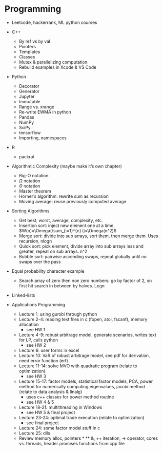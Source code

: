 # Programming {#prog}

- Leetcode, hackerrank, ML python courses

- C++
  - By ref vs by val
  - Pointers
  - Templates
  - Classes
  - Mutex & parallelizing computation
  - Rebuild examples in Xcode & VS Code
  
- Python
  - Decorator
  - Generator
  - Jupyter
  - Immutable
  - Range vs. xrange
  - Re-write EWMA in python
  - Pandas
  - NumPy
  - SciPy
  - tensorflow
  - Importing, namespaces

- R
  - packrat
  
- Algorithmic Complexity (maybe make it's own chapter)
  - Big-O notation
  - $\Omega$ notation
  - $\Theta$ notation
  - Master theorem
  - Horner’s algorithm: rewrite sum as recursion
  - Moving average: reuse previously computed average

- Sorting Algorithms
  - Get best, worst, average, complexity, etc.
  - Insertion sort: inject new element one at a time. $W(n)=\Omega(\sum_{i=1}^{n} i)=\Omega(n^2)$
  - Merge sort: divide into sub arrays, sort them, then merge them. Uses recursion, nlogn
  - Quick sort: pick element, divide array into sub arrays less and greater, repeat on sub arrays. n^2
  - Bubble sort: pairwise ascending swaps, repeat globally until no swaps over the pass
- Equal probability character example
  - Search array of zero then non zero numbers: go by factor of 2, on first hit search in between by halves. Logn

- Linked-lists



- Applications Programming
  - Lecture 1: using gurobi through python
  - Lecture 2-4: reading text files in c (fopen, atoi, fscanf), memory allocation
    - see HW 1
  - Lecture 4-9: robust arbitrage model, generate scenarios, writes text for LP, calls python
    - see HW 2
  - Lecture 9: user forms in excel
  - Lecture 10: VaR of robust arbitrage model, see pdf for derivation, need error function (erf)
  - Lecture 11-14: solve MVO with quadratic program (relate to optimization)
    - see HW 3
  - Lecture 15-17: factor models, statistical factor models, PCA, power method for numerically computing eigenvalues, jacobi method (relate to data analysis & linalg)
    - uses c++ classes for power method routine
    - see HW 4 & 5
  - Lecture 18-21: multithreading in Windows
    - see HW 5 & final project
  - Lecture 23-24: optimal trade execution (relate to optimization)
    - see final project
  - Lecture 24: some factor model stuff in c
  - Lecture 25: dlls
  - Review memory alloc, pointers * ** &, ++ iteration, -> operator, cores vs. threads, header promises functions from cpp file
